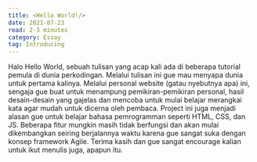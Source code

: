 ```yaml
---
title: <Hello World!/>
date: 2021-07-23
read: 2-3 minutes
category: Essay
tag: Introducing
---
```


<BlogHeading>
Halo
</BlogHeading>

<Paragraf>
Hello World, sebuah tulisan yang acap kali ada di beberapa tutorial pemula di dunia perkodingan. Melalui tulisan ini gue mau menyapa dunia untuk pertama kalinya.
</Paragraf>

<Paragraf>
Melalui personal website (gatau nyebutnya apa) ini, sengaja gue buat untuk menampung pemikiran-pemikiran personal, hasil desain-desain yang gajelas dan mencoba untuk mulai belajar merangkai kata agar mudah untuk dicerna oleh pembaca.
Project ini juga menjadi alasan gue untuk belajar bahasa pemrogramman seperti HTML, CSS, dan JS. Beberapa fitur mungkin masih tidak berfungsi dan akan mulai dikembangkan seiring berjalannya waktu karena gue sangat suka dengan konsep framework Agile. 
</Paragraf>

<Paragraf>
Terima kasih dan gue sangat encourage kalian untuk ikut menulis juga, apapun itu.
</Paragraf>